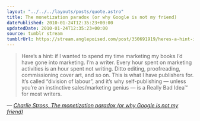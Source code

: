 ```yaml
---
layout: "../../../layouts/posts/quote.astro"
title: The monetization paradox (or why Google is not my friend)
datePublished: 2010-01-24T12:35:23+00:00
updatedDate: 2010-01-24T12:35:23+00:00
source: tumblr stream
tumblrUrl: https://stream.anglepoised.com/post/350691919/heres-a-hint-if-i-wanted-to-spend-my-time
---
```


> Here&rsquo;s a hint: if I wanted to spend my time marketing my books I&rsquo;d have gone into marketing. I&rsquo;m a writer. Every hour spent on marketing activities is an hour spent not writing. Ditto editing, proofreading, commissioning cover art, and so on. This is what I have publishers for. It&rsquo;s called &ldquo;division of labour&rdquo;, and it&rsquo;s why self-publishing — unless you&rsquo;re an instinctive sales/marketing genius — is a Really Bad Idea™ for most writers.

— <cite>[Charlie Stross, _The monetization paradox (or why Google is not my friend)_](http://www.antipope.org/charlie/blog-static/2010/01/the-monetization-paradox-or-wh.html)</cite>
